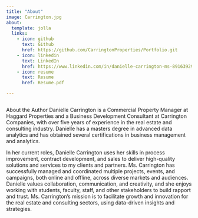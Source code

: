 ```yaml
---
title: "About"
image: Carrington.jpg
about:
  template: jolla
  links: 
    - icon: github
      text: Github
      href: https://github.com/CarringtonProperties/Portfolio.git
    - icon: linkedin
      text: LinkedIn
      href: https://www.linkedin.com/in/danielle-carrington-ms-89163929/
    - icon: resume
      text: Resume
      href: Resume.pdf 

---
```




```r
```
About the Author
Danielle Carrington is a Commercial Property Manager at Haggard Properties and a Business Development Consultant at Carrington Companies, with over five years of experience in the real estate and consulting industry. Danielle has a masters degree in advanced data analytics and has obtained several certifications in business management and analytics.

In her current roles, Danielle Carrington uses her skills in process improvement, contract development, and sales to deliver high-quality solutions and services to my clients and partners. Ms. Carrington has successfully managed and coordinated multiple projects, events, and campaigns, both online and offline, across diverse markets and audiences. Danielle values collaboration, communication, and creativity, and she enjoys working with students, faculty, staff, and other stakeholders to build rapport and trust. Ms. Carrington's mission is to facilitate growth and innovation for the real estate and consulting sectors, using data-driven insights and strategies.